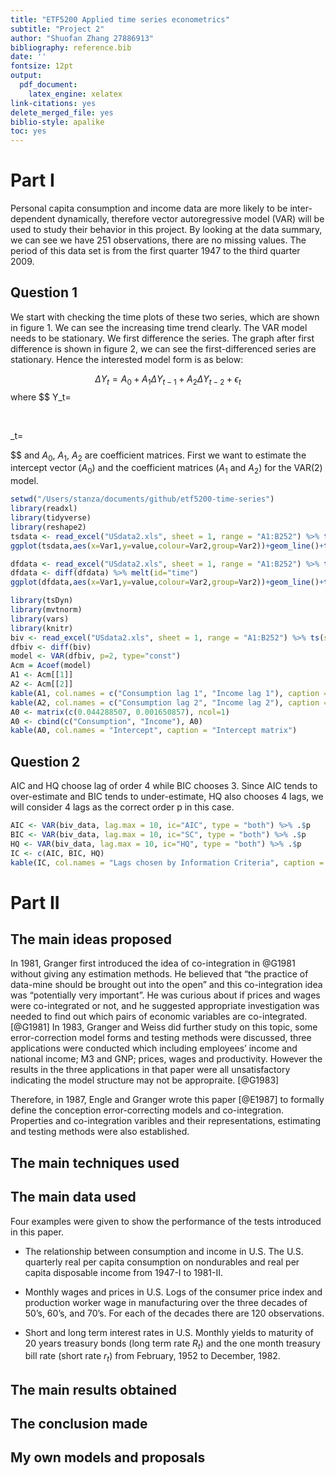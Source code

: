```yaml
---
title: "ETF5200 Applied time series econometrics"
subtitle: "Project 2"
author: "Shuofan Zhang 27886913"
bibliography: reference.bib
date: ''
fontsize: 12pt
output: 
  pdf_document: 
    latex_engine: xelatex
link-citations: yes
delete_merged_file: yes
biblio-style: apalike
toc: yes
---
```


# Part I

Personal capita consumption and income data are more likely to be inter-dependent dynamically, therefore vector autoregressive model (VAR) will be used to study their behavior in this project. By looking at the data summary, we can see we have 251 observations, there are no missing values. The period of this data set is from the first quarter 1947 to the third quarter 2009.

## Question 1

We start with checking the time plots of these two series, which are shown in figure 1. We can see the increasing time trend clearly. The VAR model needs to be stationary. We first difference the series. The graph after first difference is shown in figure 2, we can see the first-differenced series are stationary. Hence the interested model form is as below:

$$\Delta Y_t=A_0 + A_1 \Delta Y_{t-1} + A_2 \Delta Y_{t-2} + \epsilon_t$$
where 
$$
\Delta Y_t=\begin{pmatrix}
  \Delta Consumption_t \\
  \Delta Income_t
 \end{pmatrix} \ \ 
 
 \epsilon_t=\begin{pmatrix}
  \epsilon_{1t} \\
  \epsilon_{2t}
 \end{pmatrix}
$$
and $A_0$, $A_1$, $A_2$ are coefficient matrices.
First we want to estimate the intercept vector ($A_0$) and the coefficient matrices ($A_1$ and $A_2$) for the VAR(2) model. 

```r
setwd("/Users/stanza/documents/github/etf5200-time-series")
library(readxl)
library(tidyverse)
library(reshape2)
tsdata <- read_excel("USdata2.xls", sheet = 1, range = "A1:B252") %>% ts(start=c(1947,1), frequency = 4) %>% melt(id="time")
ggplot(tsdata,aes(x=Var1,y=value,colour=Var2,group=Var2))+geom_line()+theme(axis.text.x=element_blank(),axis.text.y=element_blank())+xlab("time")+ylab("level series")+labs(colour = "Variables")
```

```r
dfdata <- read_excel("USdata2.xls", sheet = 1, range = "A1:B252") %>% ts(start=c(1947,1), frequency = 4)
dfdata <- diff(dfdata) %>% melt(id="time")
ggplot(dfdata,aes(x=Var1,y=value,colour=Var2,group=Var2))+geom_line()+theme(axis.text.x=element_blank(),axis.text.y=element_blank())+xlab("time")+ylab("First-differenced series")+labs(colour = "Variables")+facet_grid(. ~ Var2)
```


```r
library(tsDyn)
library(mvtnorm)
library(vars)
library(knitr)
biv <- read_excel("USdata2.xls", sheet = 1, range = "A1:B252") %>% ts(start=c(1947,1), frequency = 4)
dfbiv <- diff(biv) 
model <- VAR(dfbiv, p=2, type="const")
Acm = Acoef(model)
A1 <- Acm[[1]]
A2 <- Acm[[2]]
kable(A1, col.names = c("Consumption lag 1", "Income lag 1"), caption = "Coefficient matrix A1")
kable(A2, col.names = c("Consumption lag 2", "Income lag 2"), caption = "Coefficient matrix A2")
A0 <- matrix(c(0.044288507, 0.001650857), ncol=1)
A0 <- cbind(c("Consumption", "Income"), A0)
kable(A0, col.names = "Intercept", caption = "Intercept matrix")
```

## Question 2

AIC and HQ choose lag of order 4 while BIC chooses 3. Since AIC tends to over-estimate and BIC tends to under-estimate, HQ also chooses 4 lags, we will consider 4 lags as the correct order p in this case.

```r
AIC <- VAR(biv_data, lag.max = 10, ic="AIC", type = "both") %>% .$p
BIC <- VAR(biv_data, lag.max = 10, ic="SC", type = "both") %>% .$p
HQ <- VAR(biv_data, lag.max = 10, ic="HQ", type = "both") %>% .$p
IC <- c(AIC, BIC, HQ)
kable(IC, col.names = "Lags chosen by Information Criteria", caption = "AIC and HQ choose lag of order 4 while BIC chooses 3.")
```

# Part II

## The main ideas proposed

In 1981, Granger first introduced the idea of co-integration in @G1981 without giving any estimation methods. He believed that "the practice of data-mine should be brought out into the open" and this co-integration idea was "potentially very important". He was curious about if prices and wages were co-integrated or not, and he suggested appropriate investigation was needed to find out which pairs of economic variables are co-integrated. [@G1981] In 1983, Granger and Weiss did further study on this topic, some error-correction model forms and testing methods were discussed, three applications were conducted which including employees' income and national income; M3 and GNP; prices, wages and productivity. However the results in the three applications in that paper were all unsatisfactory indicating the model structure may not be appropraite. [@G1983]

Therefore, in 1987, Engle and Granger wrote this paper [@E1987] to formally define the conception error-correcting models and co-integration. Properties and co-integration varibles and their representations, estimating and testing methods were also established.

## The main techniques used

## The main data used

Four examples were given to show the performance of the tests introduced in this paper. 

- The relationship between consumption and income in U.S.
The U.S. quarterly real per capita consumption on nondurables and real per capita disposable income from 1947-I to 1981-II.

- Monthly wages and prices in U.S.
Logs of the consumer price index and production worker wage in manufacturing over the three decades of 50's, 60's, and 70's. For each of the decades there are 120 observations.

- Short and long term interest rates in U.S.
Monthly yields to maturity of 20 years treasury bonds (long term rate $R_t$) and the one month treasury bill rate (short rate $r_t$) from February, 1952 to December, 1982.

## The main results obtained

## The conclusion made

## My own models and proposals





